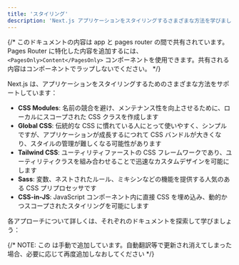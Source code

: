 ```yaml
---
title: 'スタイリング'
description: 'Next.js アプリケーションをスタイリングするさまざまな方法を学びましょう。'
---
```


{/* このドキュメントの内容は app と pages router の間で共有されています。Pages Router に特化した内容を追加するには、`<PagesOnly>Content</PagesOnly>` コンポーネントを使用できます。共有される内容はコンポーネントでラップしないでください。 */}

Next.js は、アプリケーションをスタイリングするためのさまざまな方法をサポートしています：

- **CSS Modules**: 名前の競合を避け、メンテナンス性を向上させるために、ローカルにスコープされた CSS クラスを作成します
- **Global CSS**: 伝統的な CSS に慣れている人にとって使いやすく、シンプルですが、アプリケーションが成長するにつれて CSS バンドルが大きくなり、スタイルの管理が難しくなる可能性があります
- **Tailwind CSS**: ユーティリティファーストの CSS フレームワークであり、ユーティリティクラスを組み合わせることで迅速なカスタムデザインを可能にします
- **Sass**: 変数、ネストされたルール、ミキシンなどの機能を提供する人気のある CSS プリプロセッサです
- **CSS-in-JS**: JavaScript コンポーネント内に直接 CSS を埋め込み、動的かつスコープされたスタイリングを可能にします

各アプローチについて詳しくは、それぞれのドキュメントを探索して学びましょう：

{/* NOTE: この <DocCardList /> は手動で追加しています。自動翻訳等で更新され消えてしまった場合、必要に応じて再度追加しなおしてください */}

<DocCardList />
